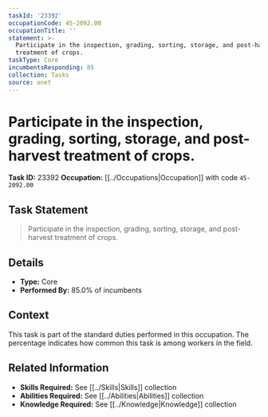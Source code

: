 ```yaml
---
taskId: '23392'
occupationCode: 45-2092.00
occupationTitle: ''
statement: >-
  Participate in the inspection, grading, sorting, storage, and post-harvest
  treatment of crops.
taskType: Core
incumbentsResponding: 85
collection: Tasks
source: onet
---
```

# Participate in the inspection, grading, sorting, storage, and post-harvest treatment of crops.

**Task ID:** 23392
**Occupation:** [[../Occupations|Occupation]] with code `45-2092.00`

## Task Statement

> Participate in the inspection, grading, sorting, storage, and post-harvest treatment of crops.

## Details

- **Type:** Core
- **Performed By:** 85.0% of incumbents

## Context

This task is part of the standard duties performed in this occupation. The percentage indicates how common this task is among workers in the field.

## Related Information

- **Skills Required:** See [[../Skills|Skills]] collection
- **Abilities Required:** See [[../Abilities|Abilities]] collection
- **Knowledge Required:** See [[../Knowledge|Knowledge]] collection
